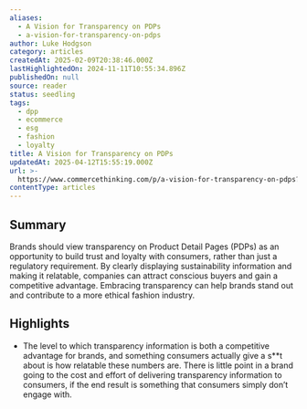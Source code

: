 ```yaml
---
aliases:
  - A Vision for Transparency on PDPs
  - a-vision-for-transparency-on-pdps
author: Luke Hodgson
category: articles
createdAt: 2025-02-09T20:38:46.000Z
lastHighlightedOn: 2024-11-11T10:55:34.896Z
publishedOn: null
source: reader
status: seedling
tags:
  - dpp
  - ecommerce
  - esg
  - fashion
  - loyalty
title: A Vision for Transparency on PDPs
updatedAt: 2025-04-12T15:55:19.000Z
url: >-
  https://www.commercethinking.com/p/a-vision-for-transparency-on-pdps?utm_source=post-email-title&publication_id=1474159&post_id=150022454&utm_campaign=email-post-title&isFreemail=true&r=31t9d7&triedRedirect=true&utm_medium=email
contentType: articles
---
```

## Summary

Brands should view transparency on Product Detail Pages (PDPs) as an opportunity to build trust and loyalty with consumers, rather than just a regulatory requirement. By clearly displaying sustainability information and making it relatable, companies can attract conscious buyers and gain a competitive advantage. Embracing transparency can help brands stand out and contribute to a more ethical fashion industry.

## Highlights

- The level to which transparency information is both a competitive advantage for brands, and something consumers actually give a s**t about is how relatable these numbers are. There is little point in a brand going to the cost and effort of delivering transparency information to consumers, if the end result is something that consumers simply don’t engage with.
